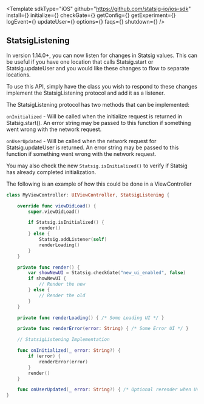 

<Template
  sdkType="iOS"
  github="https://github.com/statsig-io/ios-sdk"
  install={<Install />}
  initialize={<Initialize />}
  checkGate={<CheckGate />}
  getConfig={<GetConfig />}
  getExperiment={<GetExperiment />}
  logEvent={<LogEvent />}
  updateUser={<UpdateUser />}
  options={<Options />}
  faqs={<FAQs />}
  shutdown={<Shutdown />}
/>

## StatsigListening

In version 1.14.0+, you can now listen for changes in Statsig values. This can be useful if you have one location that calls Statsig.start or Statsig.updateUser and you would like these changes to flow to separate locations.

To use this API, simply have the class you wish to respond to these changes implement the StatsigListening protocol and add it as a listener.

The StatsigListening protocol has two methods that can be implemented:

`onInitialized` - Will be called when the initialize request is returned in Statsig.start().
An error string may be passed to this function if something went wrong with the network request.

`onUserUpdated` - Will be called when the network request for Statsig.updateUser is returned.
An error string may be passed to this function if something went wrong with the network request.

You may also check the new `Statsig.isInitialized()` to verify if Statsig has already completed initialization.

The following is an example of how this could be done in a ViewController

```swift
class MyViewController: UIViewController, StatsigListening {

    override func viewDidLoad() {
        super.viewDidLoad()

        if Statsig.isInitialized() {
            render()
        } else {
            Statsig.addListener(self)
            renderLoading()
        }
    }

    private func render() {
        var showNewUI = Statsig.checkGate("new_ui_enabled", false)
        if showNewUI {
            // Render the new
        } else {
            // Render the old
        }
    }

    private func renderLoading() { /* Some Loading UI */ }

    private func renderError(error: String) { /* Some Error UI */ }

    // StatsigListening Implementation

    func onInitialized(_ error: String?) {
        if (error) {
            renderError(error)
        }
        render()
    }

    func onUserUpdated(_ error: String?) { /* Optional rerender when User changed */ }
}
```
